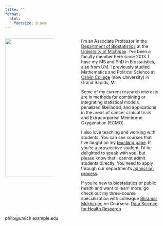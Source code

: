 ```yaml
---
title: ""
format: 
  html:
    fontsize: 0.8em
---
```


::::: columns
::: {.column width="35%"}
![](images/Phil%20Boonstra-2-lowres_small.jpeg){width="454"}
:::

::: {.column width="10%"}
:::

::: {.column width="55%"}
I'm an Associate Professor in the [Department of Biostatistics](https://sph.umich.edu/biostat/) at the [University of Michigan](https://umich.edu/). I've been a faculty member here since 2013. I have my MS and PhD in Biostatistics, also from UM. I previously studied Mathematics and Political Science at [Calvin College](https://calvin.edu/) (now University) in Grand Rapids, MI.

Some of my current research interests are in methods for combining or integrating statistical models, penalized likelihood, and applications in the areas of cancer clinical trials and Extracorporeal Membrane Oxygenation (ECMO).

I also love teaching and working with students. You can see courses that I've taught on my [teaching page](teaching.qmd). If you're a prospective student, I'd be delighted to speak with you, but please know that I cannot admit students directly. You need to apply through our department's [admission process](https://sph.umich.edu/biostat/biostatistics-prospective-students.html).

If you're new to biostatistics or public health and want to learn more, go check out my three-course specialization with colleague [Bhramar Mukherjee](https://ysph.yale.edu/profile/bhramar-mukherjee/) on Coursera: [Data Science for Health Research](https://www.coursera.org/specializations/data-science-for-health-research)
:::
:::::

<div class="email">philb@<span>umich.</span><span>example.</span>edu</div>
